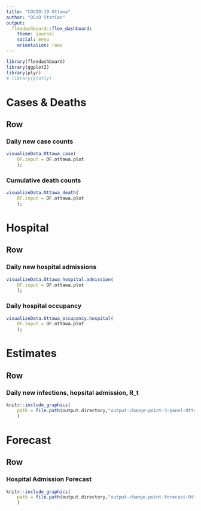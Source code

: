 ```yaml
---
title: "COVID-19 Ottawa"
author: "DScD StatCan"
output:
  flexdashboard::flex_dashboard:
    theme: journal
    social: menu
    orientation: rows
---
```


```r
library(flexdashboard)
library(ggplot2)
library(plyr)
# library(plotly)
```

Cases & Deaths
=======================================================================

Row
-----------------------------------------------------------------------

### Daily new case counts

```r
visualizeData.Ottawa_case(
    DF.input = DF.ottawa.plot
    );
```

### Cumulative death counts

```r
visualizeData.Ottawa_death(
    DF.input = DF.ottawa.plot
    );
```

Hospital
=======================================================================

Row
-----------------------------------------------------------------------

### Daily new hospital admissions

```r
visualizeData.Ottawa_hospital.admission(
    DF.input = DF.ottawa.plot
    );
```

### Daily hospital occupancy

```r
visualizeData.Ottawa_occupancy.hospital(
    DF.input = DF.ottawa.plot
    );
```

Estimates
=======================================================================

Row
-----------------------------------------------------------------------

### Daily new infections, hopsital admission, R_t

```r
knitr::include_graphics(
    path = file.path(output.directory,"output-change-point-3-panel-Ottawa.png")
    )
```

Forecast
=======================================================================

Row
-----------------------------------------------------------------------

### Hospital Admission Forecast

```r
knitr::include_graphics(
    path = file.path(output.directory,"output-change-point-forecast-Ottawa.png")
    )
```
